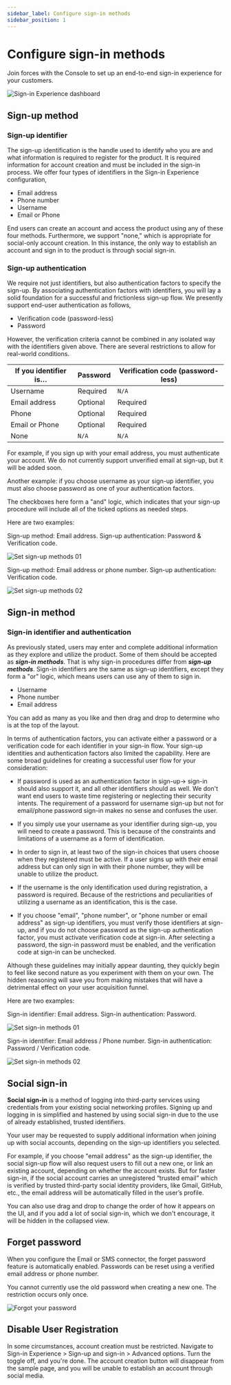 ```yaml
---
sidebar_label: Configure sign-in methods
sidebar_position: 1
---
```



<head>
  <link rel="canonical" href="https://docs.logto.io/end-user-flows/sign-up-and-sign-in/" />
</head>

# Configure sign-in methods

<SaveChanges />

Join forces with the Console to set up an end-to-end sign-in experience for your customers.

![Sign-in Experience dashboard](./assets/sie-set-configure-method.png)

## Sign-up method

### Sign-up identifier

The sign-up identification is the handle used to identify who you are and what information is required to register for the product. It is required information for account creation and must be included in the sign-in process. We offer four types of identifiers in the Sign-in Experience configuration,

- Email address
- Phone number
- Username
- Email or Phone

End users can create an account and access the product using any of these four methods. Furthermore, we support "none," which is appropriate for social-only account creation. In this instance, the only way to establish an account and sign in to the product is through social sign-in.

### Sign-up authentication

We require not just identifiers, but also authentication factors to specify the sign-up. By associating authentication factors with identifiers, you will lay a solid foundation for a successful and frictionless sign-up flow.
We presently support end-user authentication as follows,

- Verification code (password-less)
- Password

However, the verification criteria cannot be combined in any isolated way with the identifiers given above. There are several restrictions to allow for real-world conditions.

| If you identifier is… | Password | Verification code (password-less) |
| --------------------- | -------- | --------------------------------- |
| Username              | Required | `N/A`                             |
| Email address         | Optional | Required                          |
| Phone                 | Optional | Required                          |
| Email or Phone        | Optional | Required                          |
| None                  | `N/A`    | `N/A`                             |

For example, if you sign up with your email address, you must authenticate your account. We do not currently support unverified email at sign-up, but it will be added soon.

Another example: if you choose username as your sign-up identifier, you must also choose password as one of your authentication factors.

The checkboxes here form a "and" logic, which indicates that your sign-up procedure will include all of the ticked options as needed steps.

Here are two examples:

Sign-up method: Email address. Sign-up authentication: Password & Verification code.

![Set sign-up methods 01](./assets/sie-set-sign-up-method-one.png)

Sign-up method: Email address or phone number. Sign-up authentication: Verification code.

![Set sign-up methods 02](./assets/sie-set-sign-up-method-two.png)

## Sign-in method

### Sign-in identifier and authentication

As previously stated, users may enter and complete additional information as they explore and utilize the product. Some of them should be accepted as **_sign-in methods_**. That is why sign-in procedures differ from **_sign-up methods_**. Sign-in identifiers are the same as sign-up identifiers, except they form a "or" logic, which means users can use any of them to sign in.

- Username
- Phone number
- Email address

You can add as many as you like and then drag and drop to determine who is at the top of the layout.

In terms of authentication factors, you can activate either a password or a verification code for each identifier in your sign-in flow. Your sign-up identities and authentication factors also limited the capability. Here are some broad guidelines for creating a successful user flow for your consideration:

- If password is used as an authentication factor in sign-up→ sign-in should also support it, and all other identifiers should as well. We don't want end users to waste time registering or neglecting their security intents. The requirement of a password for username sign-up but not for email/phone password sign-in makes no sense and confuses the user.

- If you simply use your username as your identifier during sign-up, you will need to create a password. This is because of the constraints and limitations of a username as a form of identification.

- In order to sign in, at least two of the sign-in choices that users choose when they registered must be active. If a user signs up with their email address but can only sign in with their phone number, they will be unable to utilize the product.

- If the username is the only identification used during registration, a password is required. Because of the restrictions and peculiarities of utilizing a username as an identification, this is the case.

- If you choose "email", "phone number", or "phone number or email address" as sign-up identifiers, you must verify those identifiers at sign-up, and if you do not choose password as the sign-up authentication factor, you must activate verification code at sign-in. After selecting a password, the sign-in password must be enabled, and the verification code at sign-in can be unchecked.

Although these guidelines may initially appear daunting, they quickly begin to feel like second nature as you experiment with them on your own. The hidden reasoning will save you from making mistakes that will have a detrimental effect on your user acquisition funnel.

Here are two examples:

Sign-in identifier: Email address. Sign-in authentication: Password.

![Set sign-in methods 01](./assets/sie-set-sign-in-method-one.png)

Sign-in identifier: Email address / Phone number. Sign-in authentication: Password / Verification code.

![Set sign-in methods 02](./assets/sie-set-sign-in-method-two.png)

## Social sign-in

**Social sign-in** is a method of logging into third-party services using credentials from your existing social networking profiles. Signing up and logging in is simplified and hastened by using social sign-in due to the use of already established, trusted identifiers.

Your user may be requested to supply additional information when joining up with social accounts, depending on the sign-up identifiers you selected.

For example, if you choose "email address" as the sign-up identifier, the social sign-up flow will also request users to fill out a new one, or link an existing account, depending on whether the account exists. But for faster sign-in, if the social account carries an unregistered “trusted email” which is verified by trusted third-party social identity providers, like Gmail, GitHub, etc., the email address will be automatically filled in the user’s profile.

You can also use drag and drop to change the order of how it appears on the UI, and if you add a lot of social sign-in, which we don't encourage, it will be hidden in the collapsed view.

## Forget password

When you configure the Email or SMS connector, the forget password feature is automatically enabled. Passwords can be reset using a verified email address or phone number.

You cannot currently use the old password when creating a new one. The restriction occurs only once.

![Forgot your password](./assets/sie-set-forgot-password.png)

## Disable User Registration

In some circumstances, account creation must be restricted. Navigate to Sign-in Experience > Sign-up and sign-in > Advanced options. Turn the toggle off, and you're done. The account creation button will disappear from the sample page, and you will be unable to establish an account through social media.
